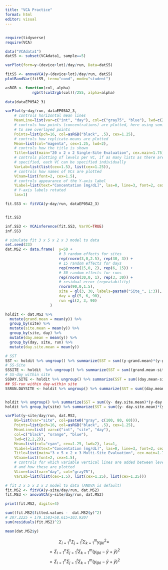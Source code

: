 ```yaml
---
title: "VCA Practice"
format: html
editor: visual
---
```


## 

```r
require(tidyverse)
require(VCA)
```

```r
data("VCAdata1")
datS5 <- subset(VCAdata1, sample==5)

varPlot(form=y~(device+lot)/day/run, Data=datS5)
```
```r
fitS5 <- anovaVCA(y~(device+lot)/day/run, datS5)
plotRandVar(fitS5, term="cond", mode="student")


```
```r
asRGB <- function(col, alpha)
            rgb(t(col2rgb(col))/255, alpha=alpha)
            
data(dataEP05A2_3)

varPlot(y~day/run, dataEP05A2_3,
    # controls horizontal mean lines
    MeanLine=list(var=c("int", "day"), col=c("gray75", "blue"), lwd=c(2,2)),
    # controls how points (concentrations) are plotted, here using semi-transparency
    # to see overlayed points
    Points=list(pch=16, col=asRGB("black", .5), cex=1.25),
    # controls how replicate-means are plotted
    Mean=list(col="magenta", cex=1.25, lwd=2),
    # controls how the title is shown
    Title=list(main="20 x 2 x 2 Single-Site Evaluation", cex.main=1.75),
    # controls plotting of levels per VC, if as many lists as there are VCs are
    # specified, each VC can be specified individually
    VarLab=list(list(cex=1.5), list(cex=1.25)),
    # controls how names of VCs are plotted
    VCnam=list(font=2, cex=1.5),
    # controls appearance of the Y-axis label
    YLabel=list(text="Concentation [mg/dL]", las=0, line=3, font=2, cex=1.25),
    # Y-axis labels rotated
    las=1)
```
```r
fit.SS3 <- fitVCA(y~day/run, dataEP05A2_3)


fit.SS3
```

```r
inf.SS3 <- VCAinference(fit.SS3, VarVC=TRUE)
inf.SS3
```

```r
# simulate fit 3 x 5 x 2 x 3 model to data
set.seed(23)
dat.MS2 <- data.frame(  y=50 +
                        # 3 random effects for sites
                        rep(rnorm(3,0,2.5), rep(30, 3)) +
                        # 15 random effects for days
                        rep(rnorm(15,0, 2), rep(6, 15)) +
                        # 30 random effects for runs
                        rep(rnorm(30,0, 1), rep(3, 30)) +
                        # residual error (repeatability)
                        rnorm(90,0,1.5),
                        site = gl(3, 30, labels=paste0("Site_", 1:3)),
                        day = gl(5, 6, 90),
                        run =gl(2, 3, 90)
                    )


```


```r
holdit <- dat.MS2 %>% 
  mutate(grand.mean = mean(y)) %>%
  group_by(site) %>%
  mutate(site.mean = mean(y)) %>%
  group_by(site, day) %>%
  mutate(day.mean = mean(y)) %>%
  group_by(day, site, run) %>%
  mutate(day.site.mean = mean(y))

# SST
SST <- holdit %>% ungroup() %>% summarize(SST = sum((y-grand.mean)*(y-grand.mean)))
# SS-Site
SSSITE <- holdit  %>% ungroup() %>% summarize(SST = sum((grand.mean-site.mean)*(grand.mean-site.mean)))
# SS-day within site
SSDAY.SITE <- holdit %>% ungroup() %>% summarize(SST = sum((day.mean-site.mean)*(day.mean-site.mean)))
## SS-run within day-within site
SSRUN.DAYSITE <- holdit %>% ungroup() %>% summarize(SST = sum((day.mean-day.site.mean)*(day.mean-day.site.mean)))


holdit %>% ungroup() %>% summarize(SST = sum((y- day.site.mean)*(y-day.site.mean)))
holdit %>% group_by(site) %>% summarize(SST = sum((y- day.site.mean)*(y-day.site.mean)))

```



```r
varPlot(y~site/day/run, dat.MS2,
    BG=list(var="site", col=paste0("gray", c(100, 80, 60))),
    Points=list(pch=16, col=asRGB("black", .5), cex=1.25),
    MeanLine=list( var=c("int", "site", "day"),
    col=c("black", "orange", "blue"),
    lwd=c(2,2,2)),
    Mean=list(col="cyan", cex=1.25, lwd=2), las=1,
    YLabel=list(text="Concentation [mg/dL]", las=0, line=3, font=2, cex=1.25),
    Title=list(main="3 x 5 x 2 x 3 Multi-Site Evaluation", cex.main=1.75),
    VCnam=list(font=2, cex=1.5),
    # controls for which variable vertical lines are added between levels
    # and how these are plotted
    VLine=list(var="day", col="gray75"),
    VarLab=list(list(cex=1.5), list(cex=1.25), list(cex=1.25)))
```
```r
# fit 3 x 5 x 2 x 3 model to data (ANOVA is default)
fit.MS2 <- fitVCA(y~site/day/run, dat.MS2)
fit.MS3 <- anovaVCA(y~site/day/run, dat.MS2)

print(fit.MS2, digits=4)
```




```r
sum((fit.MS2$fitted.values -  dat.MS2$y)^2)
# 207.2225 + 179.1583+58.615+103.9207
sum(residuals(fit.MS2)^2)

mean(dat.MS2$y)

```
$$\Sigma_{i=1}^n\Sigma_{j=1}^t\Sigma_{k=1}^m y_{ijkl}^2 = $$
$$ = \Sigma_{i=1}^n\Sigma_{j=1}^t\Sigma_{k=1}^m (y_{ijkl} - \bar{y} + \bar{y})^2 $$
$$ = \Sigma_{i=1}^n\Sigma_{j=1}^t\Sigma_{k=1}^m (y_{ijkl} - \bar{y} + \bar{y})^2 $$